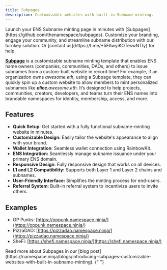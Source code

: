```yaml
---
title: Subpages
description: Customizable websites with built-in Subname minting.
---
```


<Callout intent="info">
  Launch your ENS Subname minting page in minutes with
  [Subpages](https://github.com/thenamespace/subpages). Customize your branding,
  engage your community, and streamline subname distribution with our turnkey
  solution. Or [contact us](https://t.me/+5FAwyiKOTeswNTIy) for help.
</Callout>

[**Subpage**](https://github.com/thenamespace/subpages/) is a customizable subname minting template that enables ENS name owners (companies, communities, DAOs, and others) to issue subnames from a custom-built website in record time! For example, if an organization owns _awesome.eth_, using a Subpage template, they can quickly spin up a custom website to allow members to mint personalized subnames like _**alice**.awesome.eth_. It’s designed to help projects, communities, creators, developers, and teams turn their ENS names into brandable namespaces for identity, membership, access, and more.

## Features

- **Quick Setup**: Get started with a fully functional subname-minting website in minutes.
- **Customizable Design:** Easily tailor the website's appearance to align with your brand.
- **Wallet Integration**: Seamless wallet connection using RainbowKit.
- **ENS Integration:** Seamlessly manage subname issuance under your primary ENS domain.
- **Responsive Design**: Fully responsive design that works on all devices.
- **L1 and L2 Compatibility:** Supports both Layer 1 and Layer 2 chains and subnames.
- **User-Friendly Interface:** Simplifies the minting process for end-users.
- **Referral System**: Built-in referral system to incentivize users to invite others.

## Examples

- OP Punks: [https://oppunk.namespace.ninja/](https://oppunk.namespace.ninja/)
- PizzaDAO: [https://pizzadao.namespace.ninja/](https://pizzadao.namespace.ninja/)
- SheFi: [https://shefi.namespace.ninja/](https://shefi.namespace.ninja/)

<Callout intent="warning">
  Read more about Subpages in our [blog
  post](https://namespace.ninja/blogs/introducing-subpages-customizable-websites-with-built-in-subname-minting).
</Callout>{" "}
